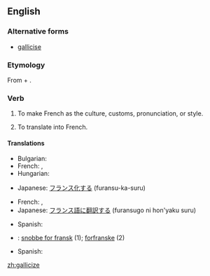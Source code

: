 ==English==

===Alternative forms===
* [[gallicise]] {{qualifier|non-Oxford British spelling}}

===Etymology===
From {{etyl|la|en}} {{term|Gallicus||French|lang=la}} + {{term|-ize}}.

===Verb===
{{en-verb|galliciz}}

# {{context|transitive|lang=en}} To make French as the culture, customs, pronunciation, or style.
# {{context|transitive|lang=en}} To translate into French.

====Translations====
{{trans-top|to make French as the culture, customs, pronunciation, or style}}
* Bulgarian: {{t|bg|пофренчвам|sc=Cyrl}}
* French: {{t|fr|faire français}}, {{t+|fr|franciser}}
* Hungarian: {{t|hu|elfranciásít}}
{{trans-mid}}
* Japanese: [[フランス化]]する (furansu-ka-suru)
{{trans-bottom}}

{{trans-top|to translate into French}}
* French: {{t|fr|traduire en français}}, {{t+|fr|franciser}}
* Japanese: [[フランス語]]に[[翻訳する]] (furansugo ni hon'yaku suru)
{{trans-mid}}
* Spanish: {{t|es|traducir en francés}}
{{trans-bottom}}

{{checktrans-top}}
* {{ttbc|da}}: [[snobbe for fransk]] (1); [[forfranske]] (2)
* Spanish: {{t-check|es|galicizar}}
{{trans-bottom}}

[[zh:gallicize]]